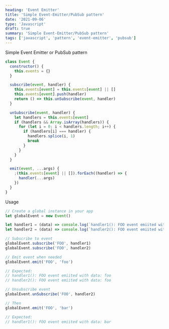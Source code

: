 ```yaml
---
heading: 'Event Emitter'
title: 'Simple Event-Emitter/PubSub pattern'
date: '2021-09-06'
type: 'Javascript'
draft: true
summary: 'Simple Event-Emitter/PubSub pattern'
tags: ['javascript', 'pattern', 'event-emitter', 'pubsub']
---
```



Simple Event Emitter or PubSub pattern <Twemoji emoji="owl" />

```javascript
class Event {
  constructor() {
    this.events = {}
  }

  subscribe(event, handler) {
    this.events[event] = this.events[event] || []
    this.events[event].push(handler)
    return () => this.unSubscribe(event, handler)
  }

  unSubscribe(event, handler) {
    let handlers = this.events[event]
    if (handlers && Array.isArray(handlers)) {
      for (let i = 0; i < handlers.length; i++) {
        if (handlers[i] === handler) {
          handlers.splice(i, 1)
          break
        }
      }
    }
  }

  emit(event, ...args) {
    ;(this.events[event] || []).forEach((handler) => {
      handler(...args)
    })
  }
}
```

Usage

```javascript
// Create a global instance in your app
let globalEvent = new Event()

let handler1 = (data) => console.log(`handler1(): FOO event emiited with data: ${data}`)
let handler2 = (data) => console.log(`handler2(): FOO event emiited with data: ${data}`)

// Subscribe to event
globalEvent.subscribe('FOO', handler1)
globalEvent.subscribe('FOO', handler2)

// Emit event when needed
globalEvent.emit('FOO', 'foo')

// Expected:
// handler1(): FOO event emiited with data: foo
// handler2(): FOO event emiited with data: foo

// Unsubscribe event
globalEvent.unSubscribe('FOO', handler2)

// Then
globalEvent.emit('FOO', 'bar')

// Expected:
// handler1(): FOO event emiited with data: bar
```
